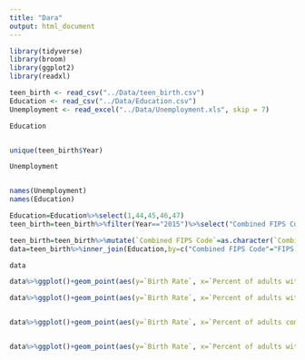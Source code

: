 ```yaml
---
title: "Dara"
output: html_document
---
```



```r
library(tidyverse)
library(broom)
library(ggplot2)
library(readxl)
```


```r
teen_birth <- read_csv("../Data/teen_birth.csv")
Education <- read_csv("../Data/Education.csv")
Unemployment <- read_excel("../Data/Unemployment.xls", skip = 7)
```


```r
Education


unique(teen_birth$Year)

Unemployment



```
```r
names(Unemployment)
names(Education)
```
```r

Education=Education%>%select(1,44,45,46,47)
teen_birth=teen_birth%>%filter(Year=="2015")%>%select("Combined FIPS Code", "Birth Rate", "Year")


```
```r
teen_birth=teen_birth%>%mutate(`Combined FIPS Code`=as.character(`Combined FIPS Code`))
data=teen_birth%>%inner_join(Education,by=c("Combined FIPS Code"="FIPS Code"))

data

```


```r
data%>%ggplot()+geom_point(aes(y=`Birth Rate`, x=`Percent of adults with less than a high school diploma, 2013-17`))

data%>%ggplot()+geom_point(aes(y=`Birth Rate`, x=`Percent of adults with a high school diploma only, 2013-17`))


data%>%ggplot()+geom_point(aes(y=`Birth Rate`, x=`Percent of adults completing some college or associate's degree, 2013-17`))


data%>%ggplot()+geom_point(aes(y=`Birth Rate`, x=`Percent of adults with a bachelor's degree or higher, 2013-17`))

```